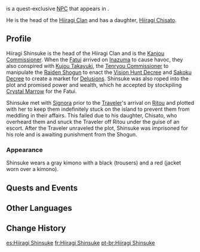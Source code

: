 {{Character Infobox
|type             = Quest NPC
|image            = NPC Hiiragi Shinsuke.png
|realname         = 
|region           = Inazuma
|location         = Inazuma
|affiliation      = Hiiragi Clan
|ancestry         = Hiiragi Clan
|child            = Hiiragi Chisato
|title            = Kanjou Commission
|title2           = Kanjou Commissioner
|titleNote2       = former
|voiceEN          = 
|voiceCN          = 
|voiceJP          = 
|dialoguereward   = 
}}
{{Lang|'''Hiiragi Shinsuke'''|ja=柊慎介|ja_rm=Hiiragi Shinsuke}} is a quest-exclusive [[NPC]] that appears in {{Quest|Ritou Escape Plan}}.

He is the head of the [[Hiiragi Clan]] and has a daughter, [[Hiiragi Chisato]].

==Profile==
Hiiragi Shinsuke is the head of the Hiiragi Clan and is the [[Kanjou Commission]]er. When the [[Fatui]] arrived on [[Inazuma]] to cause havoc, they also conspired with [[Kujou Takayuki]], the [[Tenryou Commission]]er to manipulate the [[Raiden Shogun]] to enact the [[Vision Hunt Decree]] and [[Sakoku Decree]] to create a market for [[Delusions]]. Shinsuke was also roped into the plot and promised power and wealth, which he accepted by stockpiling [[Crystal Marrow]] for the Fatui.

Shinsuke met with [[Signora]] prior to the [[Traveler]]'s arrival on [[Ritou]] and plotted with her to keep them indefinitely stuck on the island to prevent them from meddling in their affairs. This failed due to his daughter, Chisato, who overheard them and snuck the Traveler off Ritou under the guise of an escort. After the Traveler unraveled the plot, Shinsuke was imprisoned for his role and is awaiting punishment from the Shogun.

===Appearance===
Shinsuke wears a gray kimono with a black ''{{w|hakama}}'' (trousers) and a red ''{{w|haori}}'' (jacket worn over a kimono).

==Quests and Events==
{{Quests and Events}}

==Other Languages==
{{Other Languages
|default_hidden = 1
|en      = Hiiragi Shinsuke
|zhs     = 柊慎介
|zhs_rm  = Zhōng Shènjiè
|zht     = 柊慎介
|zht_rm  = Zhōng Shènjiè
|ja      = 柊慎介
|ja_rm   = Hiiragi Shinsuke
|ko      = 히이라기 신스케
|es      = Hiiragi Shinsuke
|fr      = Hiiragi Shinsuke
|ru      = Хийраги Синсукэ
|th      = Hiiragi Shinsuke
|vi      = Hiiragi Shinsuke
|de      = Hiiragi Shinsuke
|id      = Hiiragi Shinsuke
|pt      = Hiiragi Shinsuke
|tr      = Hiiragi Shinsuke
|it      = Hiiragi Shinsuke
}}

==Change History==
{{Change History|2.0}}
<!--
==References==
{{Reflist}}-->

[[es:Hiiragi Shinsuke]]
[[fr:Hiiragi Shinsuke]]
[[pt-br:Hiiragi Shinsuke]]